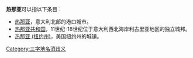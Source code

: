 '''热那亚'''可以指以下条目：

*[[热那亚|热那亚]]，意大利北部的港口城市。
*[[热那亚共和国|热那亚共和国]]，11世纪-18世纪位于意大利西北海岸利古里亚地区的独立城邦。
*[[热那亚_(纽约州)|热那亚 (纽约州)]]，美国纽约州的城镇。

{{disambig|G}}

[[Category:三字地名消歧义|Category:三字地名消歧义]]